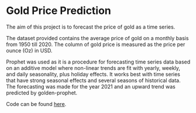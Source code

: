 <Cover
  src="https://www.reuters.com/resizer/v2/R4VHVWFB4ROS7ENSPLAI5NJGWQ.jpg?auth=2676845cac0ebf20bd74dd4fe4b0cf7dbc91f903326f233c5521c42353451c0c&width=640&quality=80"
  alt="Gold bars - from reuters.com"
  caption="gold"
/>

# Gold Price Prediction

The aim of this project is to forecast the price of gold as a time series.

The dataset provided contains the average price of gold on a monthly basis from 
1950 till 2020. The column of gold price is measured as the price per ounce (Oz) in USD.

Prophet was used as it is a procedure for forecasting time series data based on 
an additive model where non-linear trends are fit with yearly, weekly, and daily 
seasonality, plus holiday effects. It works best with time series that have strong 
seasonal effects and several seasons of historical data. The forecasting was made 
for the year 2021 and an upward trend was predicted by golden-prophet.

Code can be found [here](https://github.com/jovi-s/golden-prophet).
